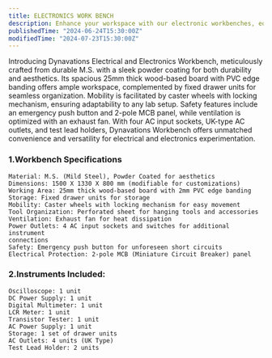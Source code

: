 ```yaml
---
title: ELECTRONICS WORK BENCH
description: Enhance your workspace with our electronic workbenches, equipped with integrated power and data connections for streamlined efficiency and productivity.
publishedTime: "2024-06-24T15:30:00Z"
modifiedTime: "2024-07-23T15:30:00Z"
---
```


Introducing Dynavations Electrical and Electronics Workbench, meticulously crafted
from durable M.S. with a sleek powder coating for both durability and aesthetics. Its
spacious 25mm thick wood-based board with PVC edge banding offers ample
workspace, complemented by fixed drawer units for seamless organization. Mobility is
facilitated by caster wheels with locking mechanism, ensuring adaptability to any lab
setup. Safety features include an emergency push button and 2-pole MCB panel, while
ventilation is optimized with an exhaust fan. With four AC input sockets, UK-type AC
outlets, and test lead holders, Dynavations Workbench offers unmatched
convenience and versatility for electrical and electronics experimentation.

### 1.Workbench Specifications

```mdx
Material: M.S. (Mild Steel), Powder Coated for aesthetics
Dimensions: 1500 X 1330 X 800 mm (modifiable for customizations)
Working Area: 25mm thick wood-based board with 2mm PVC edge banding
Storage: Fixed drawer units for storage
Mobility: Caster wheels with locking mechanism for easy movement
Tool Organization: Perforated sheet for hanging tools and accessories
Ventilation: Exhaust fan for heat dissipation
Power Outlets: 4 AC input sockets and switches for additional instrument
connections
Safety: Emergency push button for unforeseen short circuits
Electrical Protection: 2-pole MCB (Miniature Circuit Breaker) panel
```

### 2.Instruments Included:

```mdx
Oscilloscope: 1 unit
DC Power Supply: 1 unit
Digital Multimeter: 1 unit
LCR Meter: 1 unit
Transistor Tester: 1 unit
AC Power Supply: 1 unit
Storage: 1 set of drawer units
AC Outlets: 4 units (UK Type)
Test Lead Holder: 2 units
```
